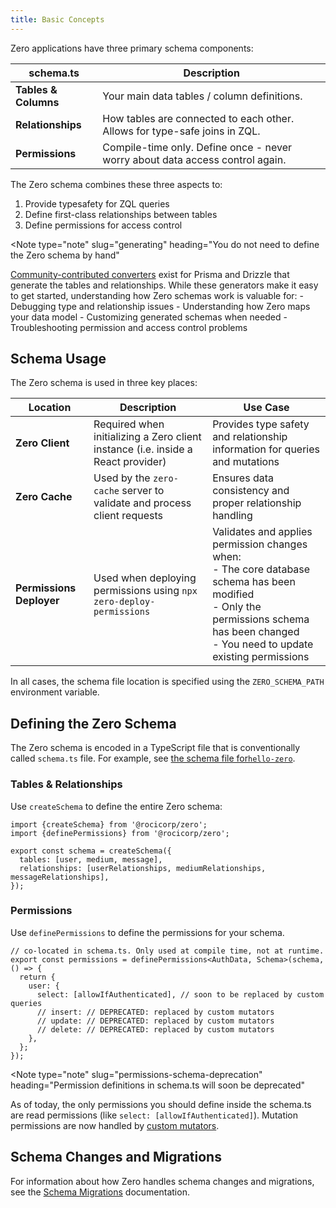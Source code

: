 ```yaml
---
title: Basic Concepts
---
```


Zero applications have three primary schema components:

| schema.ts            | Description                                                                   |
| -------------------- | ----------------------------------------------------------------------------- |
| **Tables & Columns** | Your main data tables / column definitions.                                   |
| **Relationships**    | How tables are connected to each other. Allows for type-safe joins in ZQL.    |
| **Permissions**      | Compile-time only. Define once - never worry about data access control again. |

The Zero schema combines these three aspects to:

1. Provide typesafety for ZQL queries
2. Define first-class relationships between tables
3. Define permissions for access control

<Note
  type="note"
  slug="generating"
  heading="You do not need to define the Zero schema by hand"
>
  [Community-contributed converters](./generators) exist for Prisma and Drizzle
  that generate the tables and relationships. While these generators make it
  easy to get started, understanding how Zero schemas work is valuable for: -
  Debugging type and relationship issues - Understanding how Zero maps your data
  model - Customizing generated schemas when needed - Troubleshooting permission
  and access control problems
</Note>

## Schema Usage

The Zero schema is used in three key places:

| Location                 | Description                                                                      | Use Case                                                                                                                                                                                         |
| ------------------------ | -------------------------------------------------------------------------------- | ------------------------------------------------------------------------------------------------------------------------------------------------------------------------------------------------ |
| **Zero Client**          | Required when initializing a Zero client instance (i.e. inside a React provider) | Provides type safety and relationship information for queries and mutations                                                                                                                      |
| **Zero Cache**           | Used by the `zero-cache` server to validate and process client requests          | Ensures data consistency and proper relationship handling                                                                                                                                        |
| **Permissions Deployer** | Used when deploying permissions using `npx zero-deploy-permissions`              | Validates and applies permission changes when:<br/>- The core database schema has been modified<br/>- Only the permissions schema has been changed<br/>- You need to update existing permissions |

In all cases, the schema file location is specified using the `ZERO_SCHEMA_PATH` environment variable.

## Defining the Zero Schema

The Zero schema is encoded in a TypeScript file that is conventionally called `schema.ts` file. For example, see [the schema file for`hello-zero`](https://github.com/rocicorp/hello-zero/blob/main/src/schema.ts).

### Tables & Relationships

Use `createSchema` to define the entire Zero schema:

```tsx
import {createSchema} from '@rocicorp/zero';
import {definePermissions} from '@rocicorp/zero';

export const schema = createSchema({
  tables: [user, medium, message],
  relationships: [userRelationships, mediumRelationships, messageRelationships],
});
```

### Permissions

Use `definePermissions` to define the permissions for your schema.

```tsx
// co-located in schema.ts. Only used at compile time, not at runtime.
export const permissions = definePermissions<AuthData, Schema>(schema, () => {
  return {
    user: {
      select: [allowIfAuthenticated], // soon to be replaced by custom queries
      // insert: // DEPRECATED: replaced by custom mutators
      // update: // DEPRECATED: replaced by custom mutators
      // delete: // DEPRECATED: replaced by custom mutators
    },
  };
});
```

<Note
  type="note"
  slug="permissions-schema-deprecation"
  heading="Permission definitions in schema.ts will soon be deprecated"
>
  As of today, the only permissions you should define inside the schema.ts are
  read permissions (like `select: [allowIfAuthenticated]`). Mutation permissions
  are now handled by [custom mutators](/docs/custom-mutators).
</Note>

## Schema Changes and Migrations

For information about how Zero handles schema changes and migrations, see the [Schema Migrations](/docs/schema/migrations) documentation.
